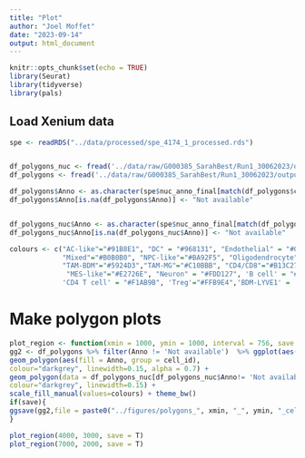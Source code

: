 ```yaml
---
title: "Plot"
author: "Joel Moffet"
date: "2023-09-14"
output: html_document
---
```


```r
knitr::opts_chunk$set(echo = TRUE)
library(Seurat)
library(tidyverse)
library(pals)
```

## Load Xenium data

```r
spe <- readRDS("../data/processed/spe_4174_1_processed.rds")


df_polygons_nuc <- fread('../data/raw/G000385_SarahBest/Run1_30062023/output-XETG00068__0004174__Region_2__20230630__032701/nucleus_boundaries.csv.gz')
df_polygons <- fread('../data/raw/G000385_SarahBest/Run1_30062023/output-XETG00068__0004174__Region_2__20230630__032701/cell_boundaries.csv.gz')

df_polygons$Anno <- as.character(spe$nuc_anno_final[match(df_polygons$cell_id, spe$cell_id)])
df_polygons$Anno[is.na(df_polygons$Anno)] <- "Not available"


df_polygons_nuc$Anno <- as.character(spe$nuc_anno_final[match(df_polygons_nuc$cell_id, spe$cell_id)])
df_polygons_nuc$Anno[is.na(df_polygons_nuc$Anno)] <- "Not available"
```


```r
colours <- c("AC-like"="#91B8E1", "DC" = "#968131", "Endothelial" = "#000000",
             "Mixed"="#B0B0B0", "NPC-like"="#BA92F5", "Oligodendrocyte" = "#2FDE84", "OPC-like"= "#A6EECD", "RG"="#FCFFA1",
             "TAM-BDM"="#5924D3","TAM-MG"="#C10BBB", "CD4/CD8"="#B13C27", "Neutrophil"="#52A652", "Mono"="#AB81CB", "Mural cell"="#929292",
              "MES-like"="#E2726E", "Neuron" = "#FDD127", 'B cell' = "#FFB570", 'NK' = "#D15900",'CD8 T cell' = "#B13C27",
             'CD4 T cell' = "#F1AB9B", 'Treg'="#FFB9E4",'BDM-LYVE1' = 'red','prolif-MES' = 'orange', "OPC"="#8FBFAA")

```



# Make polygon plots


```r
plot_region <- function(xmin = 1000, ymin = 1000, interval = 756, save = F){
gg2 <- df_polygons %>% filter(Anno != 'Not available')  %>% ggplot(aes(x = vertex_x, y = vertex_y)) + xlim(xmin,xmin+interval)+ ylim(ymin,ymin+interval)+
geom_polygon(aes(fill = Anno, group = cell_id),
colour="darkgrey", linewidth=0.15, alpha = 0.7) +
geom_polygon(data = df_polygons_nuc[df_polygons_nuc$Anno!= 'Not available',], aes(fill = Anno, group = cell_id),
colour="darkgrey", linewidth=0.15) +
scale_fill_manual(values=colours) + theme_bw()
if(save){
ggsave(gg2,file = paste0("../figures/polygons_", xmin, "_", ymin, "_cellnuc.png"), height = 4.5, width = 7.5)}
}

plot_region(4000, 3000, save = T)
plot_region(7000, 2000, save = T)
```



